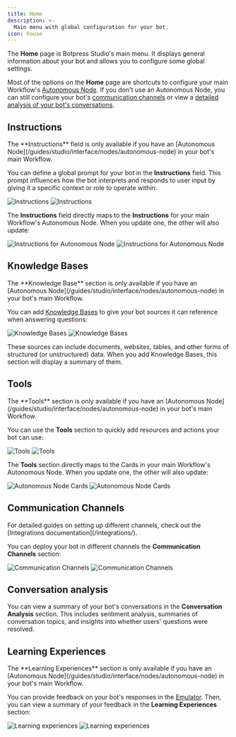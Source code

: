 ```yaml
---
title: Home
description: >-
  Main menu with global configuration for your bot.
icon: house
---
```


The <Icon icon="house"/> **Home** page is Botpress Studio's main menu. It displays general information about your bot and allows you to configure some global settings.

Most of the options on the **Home** page are shortcuts to configure your main Workflow's [Autonomous Node](/guides/studio/interface/nodes/autonomous-node). If you don't use an Autonomous Node, you can still configure your bot's [communication channels](#communication-channels) or view a [detailed analysis of your bot's conversations](#conversation-analysis).

## Instructions

<Note>
  The **Instructions** field is only available if you have an [Autonomous Node](/guides/studio/interface/nodes/autonomous-node) in your bot's main Workflow.
</Note>

You can define a global prompt for your bot in the **Instructions** field. This prompt influences how the bot interprets and responds to user input by giving it a specific context or role to operate within:

<Frame>
  <Img
    alt="Instructions"
    className="block dark:hidden"
    src="./assets/home-instructions.png"
  />
  <Img
    alt="Instructions"
    className="hidden dark:block"
    src="./assets/home-instructions-dark.png"
  />
</Frame>

The **Instructions** field directly maps to the **Instructions** for your main Workflow's Autonomous Node. When you update one, the other will also update:

<Frame>
  <Img
    alt="Instructions for Autonomous Node"
    className="block dark:hidden"
    src="./assets/node-instructions.png"
  />
  <Img
    alt="Instructions for Autonomous Node"
    className="hidden dark:block"
    src="./assets/node-instructions-dark.png"
  />
</Frame>

## Knowledge Bases

<Note>
  The **Knowledge Base** section is only available if you have an [Autonomous Node](/guides/studio/interface/nodes/autonomous-node) in your bot's main Workflow.
</Note>

You can add [Knowledge Bases](/guides/studio/interface/knowledge-base/) to give your bot sources it can reference when answering questions:

<Frame>
  <Img
    alt="Knowledge Bases"
    className="block dark:hidden"
    src="./assets/knowledge-base.png"
  />
  <Img
    alt="Knowledge Bases"
    className="hidden dark:block"
    src="./assets/knowledge-base-dark.png"
  />
</Frame>

These sources can include documents, websites, tables, and other forms of structured (or unstructured) data. When you add Knowledge Bases, this section will display a summary of them.

## Tools

<Note>
  The **Tools** section is only available if you have an [Autonomous Node](/guides/studio/interface/nodes/autonomous-node) in your bot's main Workflow.
</Note>

You can use the **Tools** section to quickly add resources and actions your bot can use:

<Frame>
  <Img
    alt="Tools"
    className="block dark:hidden"
    src="./assets/tools.png"
  />
  <Img
    alt="Tools"
    className="hidden dark:block"
    src="./assets/tools-dark.png"
  />
</Frame>

The **Tools** section directly maps to the Cards in your main Workflow's Autonomous Node. When you update one, the other will also update:

<Frame>
  <Img
    alt="Autonomous Node Cards"
    className="block dark:hidden"
    src="./assets/node-cards.png"
  />
  <Img
    alt="Autonomous Node Cards"
    className="hidden dark:block"
    src="./assets/node-cards-dark.png"
  />
</Frame>

## Communication Channels

<Tip>
  For detailed guides on setting up different channels, check out the [Integrations documentation](/integrations/).
</Tip>

You can deploy your bot in different channels  the **Communication Channels** section:

<Frame>
  <Img
    alt="Communication Channels"
    className="block dark:hidden"
    src="./assets/comm-channels.png"
  />
  <Img
    alt="Communication Channels"
    className="hidden dark:block"
    src="./assets/comm-channels-dark.png"
  />
</Frame>

## Conversation analysis

You can view a summary of your bot's conversations in the **Conversation Analysis** section. This includes sentiment analysis, summaries of conversation topics, and insights into whether users' questions were resolved.

## Learning Experiences

<Note>
  The **Learning Experiences** section is only available if you have an [Autonomous Node](/guides/studio/interface/nodes/autonomous-node) in your bot's main Workflow.
</Note>

You can provide feedback on your bot's responses in the [Emulator](/guides/studio/interface/emulator). Then, you can view a summary of your feedback in the **Learning Experiences** section:

<Frame>
  <Img
    alt="Learning experiences"
    className="block dark:hidden"
    src="./assets/learning-experiences.png"
  />
  <Img
    alt="Learning experiences"
    className="hidden dark:block"
    src="./assets/learning-experiences-dark.png"
  />
</Frame>